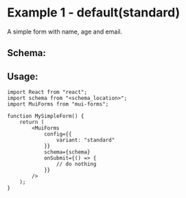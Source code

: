 # Example 1 - default(standard)

A simple form with name, age and email.


<Form1 />

## Schema:

<SchemaViewer value={schema} />

## Usage:

```tsx
import React from "react";
import schema from "<schema_location>";
import MuiForms from "mui-forms";

function MySimpleForm() {
    return (
        <MuiForms
            config={{
                variant: "standard"
            }}
            schema={schema}
            onSubmit={() => {
                // do nothing
            }}
        />
    );
}
```
